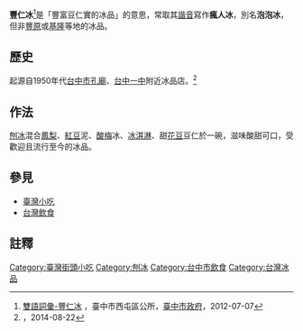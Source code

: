'''豐仁冰'''<ref>[http://www.xitun.taichung.gov.tw/ct.asp?xItem=58053&ctNode=4151&mp=133010 雙語詞彙-豐仁冰] {{Wayback|url=http://www.xitun.taichung.gov.tw/ct.asp?xItem=58053&ctNode=4151&mp=133010 |date=20141230090022 }}，臺中市西屯區公所，[[臺中市政府|臺中市政府]]，2012-07-07{{zh-tw}}</ref>是「豐富豆仁實的冰品」的意思，常取其[[諧音|諧音]]寫作'''瘋人冰'''，別名'''泡泡冰'''，但非[[豐原區|豐原]]或[[基隆市|基隆]]等地的冰品。

==歷史==
起源自1950年代[[台中市|台中市]][[孔廟|孔廟]]、[[台中一中|台中一中]]附近冰品店。<ref>[http://www.appledaily.com.tw/appledaily/article/supplement/20140822/36037026/ ] {{Wayback|url=http://www.appledaily.com.tw/appledaily/article/supplement/20140822/36037026/ |date=20141230080336 }}，2014-08-22{{zh-tw}}</ref>
==作法==
[[刨冰|刨冰]]混合[[鳳梨|鳳梨]]、[[紅豆|紅豆]]泥、[[酸梅|酸梅]]冰、[[冰淇淋|冰淇淋]]、甜[[花豆|花豆]]豆仁於一碗，滋味酸甜可口，受歡迎且流行至今的冰品。

==參見==
* [[臺灣小吃|臺灣小吃]]
* [[台灣飲食|台灣飲食]]

== 註釋 ==
{{reflist}}

[[Category:臺灣街頭小吃|Category:臺灣街頭小吃]]
[[Category:刨冰|Category:刨冰]]
[[Category:台中市飲食|Category:台中市飲食]]
[[Category:台灣冰品|Category:台灣冰品]]